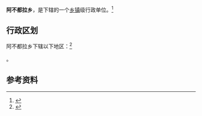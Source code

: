 {{中国乡级行政区
|景观照片文件名 = 
|景观照片描述 = 
|汉语拼音 = 
|其他语言 = 
|其他语言名称 = 
|旧称 = 
|地名出处 = 
|位置图文件名 = 
|位置图描述 = 
|自定义图片= 
|建置时间 = 
|政府驻地 = 
|毗邻 = 
|总面积 = 
|总人口 = 
|总人口年份 = 
|户籍人口 = 
|户籍人口年份 = 
|常住人口 = 
|常住人口年份 = 
|人口密度 = 
|GDP = 
|GDP年份 = 
|邮政编码 = 
|电话区号 = 901
|官方网站 = 
|网站名称 = 
|65/42/01/203/000}}

'''阿不都拉乡'''，是{{PRC admin/fullname|65/42/01/203/000|3}}下辖的一个[[乡镇|乡镇]]级行政单位。<ref>{{PRC admin/ref sgc|{{PRC admin/parent|65/42/01/203/000}}}}</ref>

== 行政区划 ==

阿不都拉乡下辖以下地区：<ref>{{PRC admin/ref sgc|65/42/01/203/000}}</ref>

{{PRC admin/children|65/42/01/203/000}}。

== 参考资料 ==

{{reflist}}

{{行政区划小作品}}
{{PRC admin/navcat|65/42/01/203/000}}